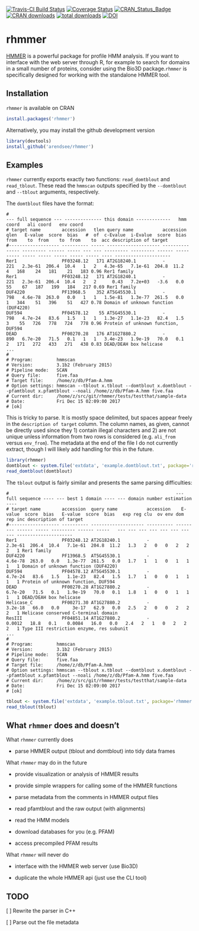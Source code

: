 [![Travis-CI Build Status](https://travis-ci.org/arendsee/rhmmer.svg?branch=master)](https://travis-ci.org/arendsee/rhmmer)
[![Coverage Status](https://img.shields.io/codecov/c/github/arendsee/rhmmer/master.svg)](https://codecov.io/github/arendsee/rhmmer?branch=master)
[![CRAN_Status_Badge](http://www.r-pkg.org/badges/version/rhmmer)](https://cran.r-project.org/package=rhmmer)
[![CRAN downloads](http://cranlogs.r-pkg.org/badges/rhmmer)](http://cran.rstudio.com/web/packages/rhmmer/index.html)
[![total downloads](http://cranlogs.r-pkg.org/badges/grand-total/rhmmer)](http://cranlogs.r-pkg.org/badges/grand-total/rhmmer)
[![DOI](https://zenodo.org/badge/114339623.svg)](https://zenodo.org/badge/latestdoi/114339623)

# rhmmer

[HMMER](http://hmmer.org) is a powerful package for profile HMM analysis. If
you want to interface with the web server through R, for example to search for
domains in a small number of proteins, consider using the Bio3D
package.`rhmmer` is specifically designed for working with the standalone HMMER
tool.

## Installation

`rhmmer` is available on CRAN

```r
install.packages('rhmmer')
```

Alternatively, you may install the github development version

```r
library(devtools)
install_github('arendsee/rhmmer')
```

## Examples

`rhmmer` currently exports exactly two functions: `read_domtblout` and
`read_tblout`. These read the `hmmscan` outputs specified by the `--domtblout`
and `--tblout` arguments, respectively.

The `domtblout` files have the format:

```
#                                                                            --- full sequence --- -------------- this domain -------------   hmm coord   ali coord   env coord
# target name        accession   tlen query name           accession   qlen   E-value  score  bias   #  of  c-Evalue  i-Evalue  score  bias  from    to  from    to  from    to  acc description of target
#------------------- ---------- ----- -------------------- ---------- ----- --------- ------ ----- --- --- --------- --------- ------ ----- ----- ----- ----- ----- ----- ----- ---- ---------------------
Rer1                 PF03248.12   171 AT2G18240.1          -            221   2.3e-61  206.4  10.4   1   2   4.3e-65   7.1e-61  204.8  11.2     4   168    24   181    21   183 0.96 Rer1 family
Rer1                 PF03248.12   171 AT2G18240.1          -            221   2.3e-61  206.4  10.4   2   2      0.43   7.2e+03   -3.6   0.0    55    67   187   199   184   217 0.69 Rer1 family
DUF4220              PF13968.5    352 AT5G45530.1          -            798   4.6e-78  263.0   0.0   1   1   1.5e-81   1.3e-77  261.5   0.0     1   344    51   396    51   427 0.78 Domain of unknown function (DUF4220)
DUF594               PF04578.12    55 AT5G45530.1          -            798   4.7e-24   83.6   1.5   1   1   1.3e-27   1.1e-23   82.4   1.5     3    55   726   778   724   778 0.96 Protein of unknown function, DUF594
DEAD                 PF00270.28   176 AT1G27880.2          -            890   6.7e-20   71.5   0.1   1   1   3.4e-23   1.9e-19   70.0   0.1     2   171   272   433   271   438 0.83 DEAD/DEAH box helicase
...
#
# Program:         hmmscan
# Version:         3.1b2 (February 2015)
# Pipeline mode:   SCAN
# Query file:      five.faa
# Target file:     /home/z/db/Pfam-A.hmm
# Option settings: hmmscan --tblout x.tblout --domtblout x.domtblout --pfamtblout x.pfamtblout --noali /home/z/db/Pfam-A.hmm five.faa 
# Current dir:     /home/z/src/git/rhmmer/tests/testthat/sample-data
# Date:            Fri Dec 15 02:09:00 2017
# [ok]
```

This is tricky to parse. It is mostly space delimited, but spaces appear freely
in the `description of target` column. The column names, as given, cannot be
directly used since they 1) contain illegal characters and 2) are not unique
unless information from two rows is considered (e.g. `ali_from` versus
`env_from`). The metadata at the end of the file I do not currently extract,
though I will likely add handling for this in the future.

```r
library(rhmmer)
domtblout <- system.file('extdata', 'example.domtblout.txt', package='rhmmer')
read_domtblout(domtblout)
```

The `tblout` output is fairly similar and presents the same parsing difficulties:

```
#                                                               --- full sequence ---- --- best 1 domain ---- --- domain number estimation ----
# target name        accession  query name           accession    E-value  score  bias   E-value  score  bias   exp reg clu  ov env dom rep inc description of target
#------------------- ---------- -------------------- ---------- --------- ------ ----- --------- ------ -----   --- --- --- --- --- --- --- --- ---------------------
Rer1                 PF03248.12 AT2G18240.1          -            2.3e-61  206.4  10.4   7.1e-61  204.8  11.2   1.3   2   0   0   2   2   2   1 Rer1 family
DUF4220              PF13968.5  AT5G45530.1          -            4.6e-78  263.0   0.0   1.3e-77  261.5   0.0   1.7   1   1   0   1   1   1   1 Domain of unknown function (DUF4220)
DUF594               PF04578.12 AT5G45530.1          -            4.7e-24   83.6   1.5   1.1e-23   82.4   1.5   1.7   1   0   0   1   1   1   1 Protein of unknown function, DUF594
DEAD                 PF00270.28 AT1G27880.2          -            6.7e-20   71.5   0.1   1.9e-19   70.0   0.1   1.8   1   0   0   1   1   1   1 DEAD/DEAH box helicase
Helicase_C           PF00271.30 AT1G27880.2          -            3.2e-18   66.0   0.0     3e-17   62.9   0.0   2.5   2   0   0   2   2   2   1 Helicase conserved C-terminal domain
ResIII               PF04851.14 AT1G27880.2          -             0.0012   18.8   0.1    0.0084   16.0   0.0   2.4   2   1   0   2   2   2   1 Type III restriction enzyme, res subunit
...
#
# Program:         hmmscan
# Version:         3.1b2 (February 2015)
# Pipeline mode:   SCAN
# Query file:      five.faa
# Target file:     /home/z/db/Pfam-A.hmm
# Option settings: hmmscan --tblout x.tblout --domtblout x.domtblout --pfamtblout x.pfamtblout --noali /home/z/db/Pfam-A.hmm five.faa 
# Current dir:     /home/z/src/git/rhmmer/tests/testthat/sample-data
# Date:            Fri Dec 15 02:09:00 2017
# [ok]
```

```r
tblout <- system.file('extdata', 'example.tblout.txt', package='rhmmer')
read_tblout(tblout)
```


## What `rhmmer` does and doesn't

What `rhmmer` currently does

 * parse HMMER output (tblout and domtblout) into tidy data frames

What `rhmmer` may do in the future

 * provide visualization or analysis of HMMER results 

 * provide simple wrappers for calling some of the HMMER functions

 * parse metadata from the comments in HMMER output files

 * read pfamtblout and the raw output (with alignments)

 * read the HMM models

 * download databases for you (e.g. PFAM)

 * access precompiled PFAM results

What `rhmmer` will never do

 * interface with the HMMER web server (use Bio3D)

 * duplicate the whole HMMER api (just use the CLI tool)


## TODO

 [ ] Rewrite the parser in C++

 [ ] Parse out the file metadata
